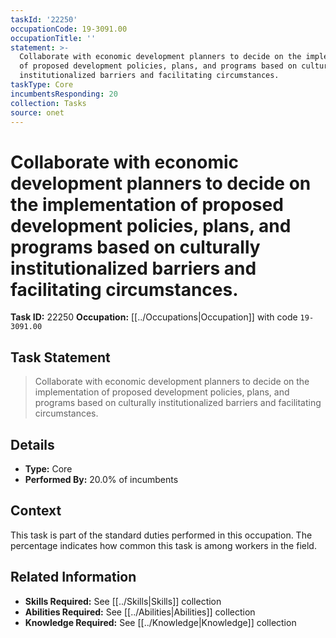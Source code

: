 ```yaml
---
taskId: '22250'
occupationCode: 19-3091.00
occupationTitle: ''
statement: >-
  Collaborate with economic development planners to decide on the implementation
  of proposed development policies, plans, and programs based on culturally
  institutionalized barriers and facilitating circumstances.
taskType: Core
incumbentsResponding: 20
collection: Tasks
source: onet
---
```

# Collaborate with economic development planners to decide on the implementation of proposed development policies, plans, and programs based on culturally institutionalized barriers and facilitating circumstances.

**Task ID:** 22250
**Occupation:** [[../Occupations|Occupation]] with code `19-3091.00`

## Task Statement

> Collaborate with economic development planners to decide on the implementation of proposed development policies, plans, and programs based on culturally institutionalized barriers and facilitating circumstances.

## Details

- **Type:** Core
- **Performed By:** 20.0% of incumbents

## Context

This task is part of the standard duties performed in this occupation. The percentage indicates how common this task is among workers in the field.

## Related Information

- **Skills Required:** See [[../Skills|Skills]] collection
- **Abilities Required:** See [[../Abilities|Abilities]] collection
- **Knowledge Required:** See [[../Knowledge|Knowledge]] collection
